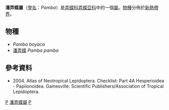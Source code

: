 {{NoteTA
|G1=Butterfly
}}
{{Automatic Taxobox
| taxon = Pamba
| authority = Evans, 1955
| type_species = [[潘弄蝶|潘弄蝶]]<br />''Pamba pamba''
| type_species_authority = Evans, 1955
| subdivision_ranks = [[物種|物種]]
| subdivision = 共2種，詳見正文。
| synonyms =
}}

'''潘弄蝶屬'''（[[學名|學名]]：''Pamba''）是[[弄蝶科|弄蝶科]][[弄蝶亞科|弄蝶亞科]]中的一個[[屬|屬]]。[[物種|物種]]分佈於[[新熱帶界|新熱帶界]]。

== 物種 ==
* ''Pamba boyaca''
* [[潘弄蝶|潘弄蝶]] ''Pamba pamba''

== 參考資料 ==
<references/>
* {{aut|Lamas G ed.}} 2004. Atlas of Neotropical Lepidoptera. Checklist: Part 4A Hesperioidea - Papiionoidea. Gainesville: Scientific Publishers/Association of Tropical Lepidoptera.

{{Commons category|Pamba}}
{{taxonbar}}
[[Category:_1955年描述的分类群|P]]
[[Category:潘弄蝶屬|]]
[[Category:紫弄蝶族|P]]